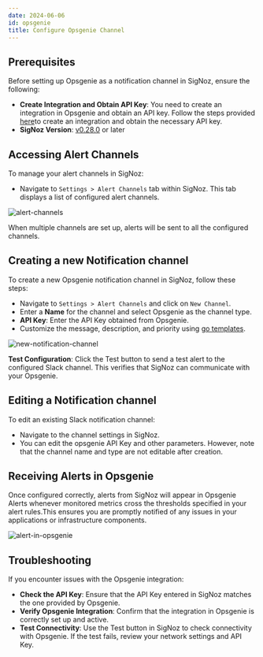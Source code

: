```yaml
---
date: 2024-06-06
id: opsgenie
title: Configure Opsgenie Channel
---
```


## Prerequisites
Before setting up Opsgenie as a notification channel in SigNoz, ensure the following:

- **Create Integration and Obtain API Key**: You need to create an integration in Opsgenie and obtain an API key. Follow the steps provided [here](https://support.atlassian.com/opsgenie/docs/integrate-opsgenie-with-prometheus/)to create an integration and obtain the necessary API key.
- **SigNoz Version**: [v0.28.0](https://github.com/SigNoz/signoz/releases/tag/v0.28.0) or later

## Accessing Alert Channels

To manage your alert channels in SigNoz:

- Navigate to `Settings > Alert Channels` tab within SigNoz. This tab displays a list of configured alert channels.

![alert-channels](/img/docs/alert-channels.webp)

<Admonition type="info">

When multiple channels are set up, alerts will be sent to all the configured channels.

</Admonition>

## Creating a new Notification channel
To create a new Opsgenie notification channel in SigNoz, follow these steps:

- Navigate to `Settings > Alert Channels` and click on `New Channel`.
- Enter a **Name** for the channel and select Opsgenie as the channel type.
- **API Key**: Enter the API Key obtained from Opsgenie.
- Customize the message, description, and priority using [go templates](https://prometheus.io/docs/alerting/latest/notifications/).

![new-notification-channel](/img/docs/opsgenie-new-channel.webp)

**Test Configuration**: 
Click the Test button to send a test alert to the configured Slack channel. This verifies that SigNoz can communicate with your Opsgenie.

## Editing a Notification channel

To edit an existing Slack notification channel:
- Navigate to the channel settings in SigNoz.
- You can edit the opsgenie API Key and other parameters. However, note that the channel name and type are not editable after creation.

## Receiving Alerts in Opsgenie

Once configured correctly, alerts from SigNoz will appear in Opsgenie Alerts whenever monitored metrics cross the thresholds specified in your alert rules.This ensures you are promptly notified of any issues in your applications or infrastructure components.

![alert-in-opsgenie](/img/docs/alert-in-opsgenie.webp)

## Troubleshooting
If you encounter issues with the Opsgenie integration:

- **Check the API Key**: Ensure that the API Key entered in SigNoz matches the one provided by Opsgenie.
- **Verify Opsgenie Integration**: Confirm that the integration in Opsgenie is correctly set up and active.
- **Test Connectivity**: Use the Test button in SigNoz to check connectivity with Opsgenie. If the test fails, review your network settings and API Key.

